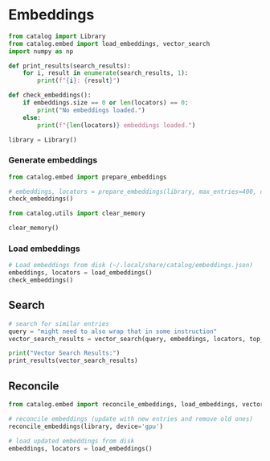 # Embeddings

```python
from catalog import Library
from catalog.embed import load_embeddings, vector_search
import numpy as np

def print_results(search_results):
    for i, result in enumerate(search_results, 1):
        print(f"{i}: {result}")

def check_embeddings():
    if embeddings.size == 0 or len(locators) == 0:
        print("No embeddings loaded.")
    else:
        print(f"{len(locators)} embeddings loaded.")

library = Library()
```

### Generate embeddings
```python
from catalog.embed import prepare_embeddings

# embeddings, locators = prepare_embeddings(library, max_entries=400, device='gpu')
check_embeddings()
```

```python
from catalog.utils import clear_memory

clear_memory()
```


### Load embeddings
```python
# Load embeddings from disk (~/.local/share/catalog/embeddings.json)
embeddings, locators = load_embeddings()
check_embeddings()

```

## Search
```py
# search for similar entries
query = "might need to also wrap that in some instruction"
vector_search_results = vector_search(query, embeddings, locators, top_k=10, device='gpu')

print("Vector Search Results:")
print_results(vector_search_results)
```


## Reconcile
```py
from catalog.embed import reconcile_embeddings, load_embeddings, vector_search

# reconcile embeddings (update with new entries and remove old ones)
reconcile_embeddings(library, device='gpu')

# load updated embeddings from disk
embeddings, locators = load_embeddings()

```
